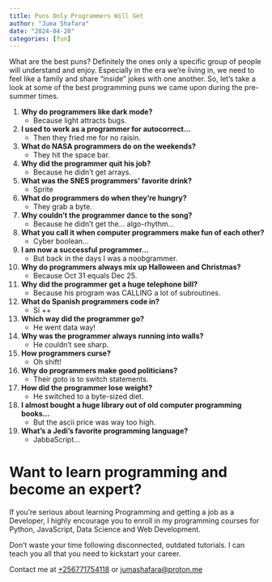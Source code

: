 ```yaml
---
title: Puns Only Programmers Will Get
author: "Juma Shafara"
date: "2024-04-20"
categories: [fun]
---
```


What are the best puns? Definitely the ones only a specific group of people will understand and enjoy. Especially in the era we’re living in, we need to feel like a family and share “inside” jokes with one another. So, let’s take a look at some of the best programming puns we came upon during the pre-summer times.

1. **Why do programmers like dark mode?**
    - Because light attracts bugs.


2. **I used to work as a programmer for autocorrect…**
    - Then they fried me for no raisin.


3. **What do NASA programmers do on the weekends?**
    - They hit the space bar.


4. **Why did the programmer quit his job?**
    - Because he didn’t get arrays.


5. **What was the SNES programmers’ favorite drink?**
    - Sprite


6. **What do programmers do when they’re hungry?**
    - They grab a byte.


7. **Why couldn’t the programmer dance to the song?**
    - Because he didn’t get the… algo-rhythm…


8. **What you call it when computer programmers make fun of each other?**
    - Cyber boolean…


9. **I am now a successful programmer…**
    - But back in the days I was a noobgrammer.


10. **Why do programmers always mix up Halloween and Christmas?**
     - Because Oct 31 equals Dec 25.


11. **Why did the programmer get a huge telephone bill?**
    - Because his program was CALLING a lot of subroutines.


12. **What do Spanish programmers code in?**
    - Sí ++


13. **Which way did the programmer go?**
    - He went data way!


14. **Why was the programmer always running into walls?**
    - He couldn’t see sharp.


15. **How programmers curse?**
    - Oh shift!


16. **Why do programmers make good politicians?**
    - Their goto is to switch statements.


17. **How did the programmer lose weight?**
    - He switched to a byte-sized diet.


18. **I almost bought a huge library out of old computer programming books…**
    - But the ascii price was way too high.


19. **What’s a Jedi’s favorite programming language?**
    - JabbaScript…


# Want to learn programming and become an expert?

If you’re serious about learning Programming and getting a job as a Developer, I
highly encourage you to enroll in my programming courses for Python, JavaScript, Data Science and Web Development.  

Don’t waste your time following disconnected, outdated tutorials. I can teach you all that you need to kickstart your career. 

Contact me at <a href="tel:+256771754118">+256771754118</a> or <a href="mailto:jumashafara@proton.me">jumashafara@proton.me</a>
